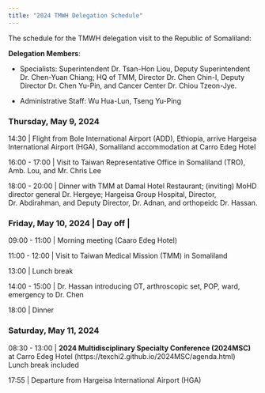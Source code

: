 ```yaml
---
title: "2024 TMWH Delegation Schedule"
---
```


The schedule for the TMWH delegation visit to the Republic of Somaliland:

**Delegation Members**:

- Specialists: Superintendent Dr. Tsan-Hon Liou, Deputy Superintendent Dr. Chen-Yuan Chiang; HQ of TMM, Director Dr. Chen Chin-I, Deputy Director Dr. Chen Yu-Pin, and Cancer Center Dr. Chiou Tzeon-Jye.

- Administrative Staff: Wu Hua-Lun, Tseng Yu-Ping


### Thursday, May 9, 2024

14:30 | Flight from Bole International Airport (ADD), Ethiopia, arrive Hargeisa International Airport (HGA), Somaliland
accommodation at Carro Edeg Hotel

16:00 - 17:00 | Visit to Taiwan Representative Office in Somaliland (TRO), Amb. Lou, and Mr. Chris Lee

18:00 - 20:00 | Dinner with TMM at Damal Hotel Restaurant;
(inviting) MoHD director general Dr. Hergeye; Hargeisa Group Hospital, Director, Dr. Abdirahman, and Deputy Director, Dr. Adnan, and orthopeidc Dr. Hassan.


### Friday, May 10, 2024 | Day off | 

09:00 - 11:00 | Morning meeting (Caaro Edeg Hotel)

11:00 - 12:00 | Visit to Taiwan Medical Mission (TMM) in Somaliland

13:00 | Lunch break

14:00 - 15:00 | Dr. Hassan introducing OT, arthroscopic set, POP, ward, emergency to Dr. Chen

18:00 | Dinner


### Saturday, May 11, 2024

08:30 - 13:00 | **2024 Multidisciplinary Specialty Conference (2024MSC)** at Carro Edeg Hotel (https://texchi2.github.io/2024MSC/agenda.html)
               Lunch break included
               
17:55         | Departure from Hargeisa International Airport (HGA)
